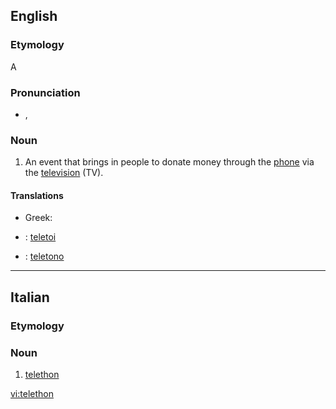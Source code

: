 ==English==

===Etymology===
A {{blend|telephone|marathon|nocap=1}}

===Pronunciation===
* {{a|UK}} {{IPA|/ˈtɛl.əˌθɒn/}}, {{SAMPA|/"tEl.@%TQn/}}

===Noun===
{{en-noun}}

# An event that brings in people to donate money through the [[phone]] via the [[television]] (TV).

====Translations====
{{trans-top|television event}}
* Greek: {{t|el|τηλεμαραθώνιος|m|tr=tilemarathónios}}
{{trans-mid}}
{{trans-bottom}}

{{checktrans-top}}
* {{ttbc|eu}}: [[teletoi]]
{{trans-mid}}
* {{ttbc|it}}: [[teletono]]
{{trans-bottom}}

----

==Italian==

===Etymology===
{{etyl|en|it}} {{prefix|tele|marathon|lang=it}}

===Noun===
{{head|it|noun}} {{m|inv}}

# [[#English|telethon]]

[[vi:telethon]]